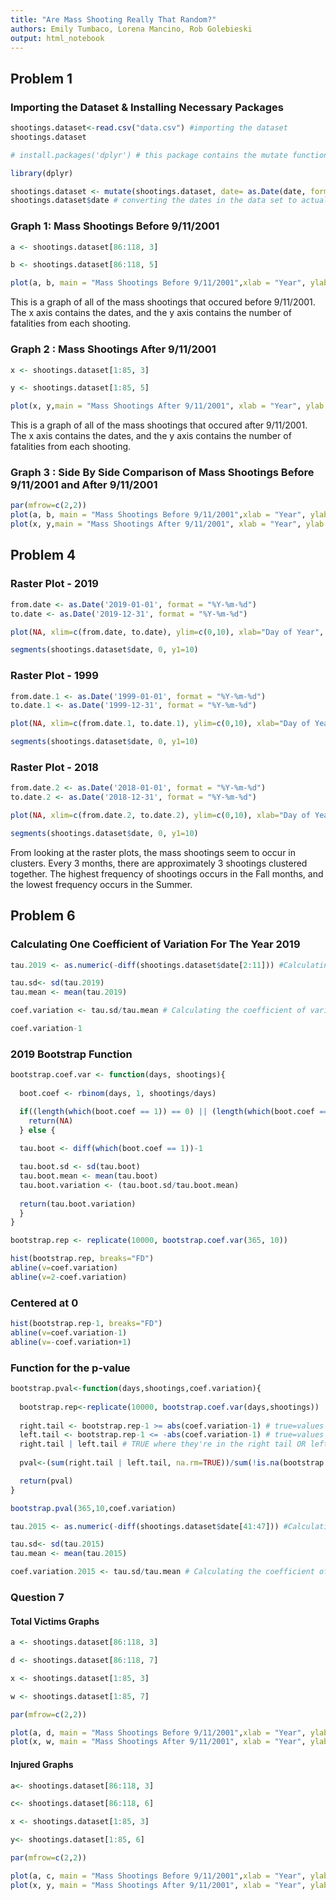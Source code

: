 ```yaml
---
title: "Are Mass Shooting Really That Random?"
authors: Emily Tumbaco, Lorena Mancino, Rob Golebieski
output: html_notebook
---
```


## Problem 1 

### Importing the Dataset & Installing Necessary Packages

```r
shootings.dataset<-read.csv("data.csv") #importing the dataset 
shootings.dataset
```

```r
# install.packages('dplyr') # this package contains the mutate function which we used below 

library(dplyr)

shootings.dataset <- mutate(shootings.dataset, date= as.Date(date, format = "%m/%d/%Y"))
shootings.dataset$date # converting the dates in the data set to actual dates in R
```

### Graph 1:  Mass Shootings Before 9/11/2001 

```r
a <- shootings.dataset[86:118, 3]

b <- shootings.dataset[86:118, 5]

plot(a, b, main = "Mass Shootings Before 9/11/2001",xlab = "Year", ylab = "Fatalities")
```

This is a graph of all of the mass shootings that occured before 9/11/2001. The x axis contains the dates, and the y axis contains the number of fatalities from each shooting. 

### Graph 2 : Mass Shootings After 9/11/2001 

```r
x <- shootings.dataset[1:85, 3]

y <- shootings.dataset[1:85, 5]

plot(x, y,main = "Mass Shootings After 9/11/2001", xlab = "Year", ylab = "Fatalities")
```
This is a graph of all of the mass shootings that occured after 9/11/2001. The x axis contains the dates, and the y axis contains the number of fatalities from each shooting. 

### Graph 3 : Side By Side Comparison of Mass Shootings Before 9/11/2001 and After 9/11/2001

```r
par(mfrow=c(2,2))
plot(a, b, main = "Mass Shootings Before 9/11/2001",xlab = "Year", ylab = "Fatalities")
plot(x, y,main = "Mass Shootings After 9/11/2001", xlab = "Year", ylab = "Fatalities")
```

## Problem 4 

### Raster Plot - 2019 

```r
from.date <- as.Date('2019-01-01', format = "%Y-%m-%d")
to.date <- as.Date('2019-12-31', format = "%Y-%m-%d")

plot(NA, xlim=c(from.date, to.date), ylim=c(0,10), xlab="Day of Year", ylab="y")

segments(shootings.dataset$date, 0, y1=10)
```

### Raster Plot - 1999 

```r
from.date.1 <- as.Date('1999-01-01', format = "%Y-%m-%d")
to.date.1 <- as.Date('1999-12-31', format = "%Y-%m-%d")

plot(NA, xlim=c(from.date.1, to.date.1), ylim=c(0,10), xlab="Day of Year", ylab="y")

segments(shootings.dataset$date, 0, y1=10)
```

### Raster Plot - 2018

```r
from.date.2 <- as.Date('2018-01-01', format = "%Y-%m-%d")
to.date.2 <- as.Date('2018-12-31', format = "%Y-%m-%d")

plot(NA, xlim=c(from.date.2, to.date.2), ylim=c(0,10), xlab="Day of Year", ylab="y")

segments(shootings.dataset$date, 0, y1=10)
```

From looking at the raster plots, the mass shootings seem to occur in clusters. Every 3 months, there are approximately 3 shootings clustered together. The highest frequency of shootings occurs in the Fall months, and the lowest frequency occurs in the Summer. 

## Problem 6

### Calculating One Coefficient of Variation For The Year 2019

```r
tau.2019 <- as.numeric(-diff(shootings.dataset$date[2:11])) #Calculating the time between two successive mass shootings in the year 2019

tau.sd<- sd(tau.2019) 
tau.mean <- mean(tau.2019)

coef.variation <- tau.sd/tau.mean # Calculating the coefficient of variation for 2019

coef.variation-1
```

### 2019 Bootstrap Function 

```r
bootstrap.coef.var <- function(days, shootings){
  
  boot.coef <- rbinom(days, 1, shootings/days)

  if((length(which(boot.coef == 1)) == 0) || (length(which(boot.coef == 1)) == 1) || (length(which(boot.coef == 1)) == 2)){
    return(NA)
  } else {
    
  tau.boot <- diff(which(boot.coef == 1))-1

  tau.boot.sd <- sd(tau.boot)
  tau.boot.mean <- mean(tau.boot)
  tau.boot.variation <- (tau.boot.sd/tau.boot.mean)
  
  return(tau.boot.variation)
  }
}

bootstrap.rep <- replicate(10000, bootstrap.coef.var(365, 10))

hist(bootstrap.rep, breaks="FD")
abline(v=coef.variation)
abline(v=2-coef.variation)
```

### Centered at 0 

```r
hist(bootstrap.rep-1, breaks="FD")
abline(v=coef.variation-1)
abline(v=-coef.variation+1)
```

### Function for the p-value 
```r
bootstrap.pval<-function(days,shootings,coef.variation){
  
  bootstrap.rep<-replicate(10000, bootstrap.coef.var(days,shootings))
  
  right.tail <- bootstrap.rep-1 >= abs(coef.variation-1) # true=values to the right of the hist 
  left.tail <- bootstrap.rep-1 <= -abs(coef.variation-1) # true=values to the left of the hist 
  right.tail | left.tail # TRUE where they're in the right tail OR left tail
  
  pval<-(sum(right.tail | left.tail, na.rm=TRUE))/sum(!is.na(bootstrap.rep)) #p value 

  return(pval)
}

bootstrap.pval(365,10,coef.variation)
```


```r
tau.2015 <- as.numeric(-diff(shootings.dataset$date[41:47])) #Calculating the time between two successive mass shootings in the year 2015

tau.sd<- sd(tau.2015) 
tau.mean <- mean(tau.2015)

coef.variation.2015 <- tau.sd/tau.mean # Calculating the coefficient of variation for 2015

```

### Question 7

#### Total Victims Graphs 

```r
a <- shootings.dataset[86:118, 3] 

d <- shootings.dataset[86:118, 7]

x <- shootings.dataset[1:85, 3]

w <- shootings.dataset[1:85, 7]

par(mfrow=c(2,2))

plot(a, d, main = "Mass Shootings Before 9/11/2001",xlab = "Year", ylab = "Total Victims")
plot(x, w, main = "Mass Shootings After 9/11/2001", xlab = "Year", ylab = "Total Victims")
```

#### Injured Graphs 

```r
a<- shootings.dataset[86:118, 3] 

c<- shootings.dataset[86:118, 6]

x <- shootings.dataset[1:85, 3]

y<- shootings.dataset[1:85, 6]

par(mfrow=c(2,2))

plot(a, c, main = "Mass Shootings Before 9/11/2001",xlab = "Year", ylab = "Injured")
plot(x, y, main = "Mass Shootings After 9/11/2001", xlab = "Year", ylab = "Injured")

```
